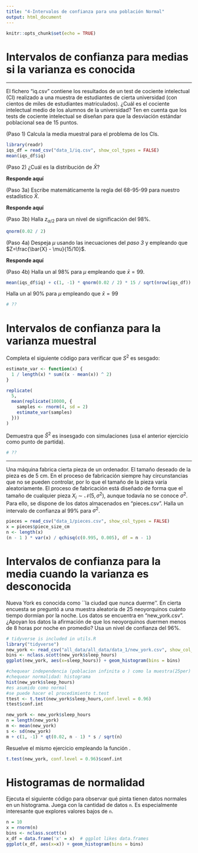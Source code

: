```yaml
---
title: "4-Intervalos de confianza para una población Normal"
output: html_document
---
```


```r
knitr::opts_chunk$set(echo = TRUE)
```


# Intervalos de confianza para medias si la varianza es conocida

--- 

El fichero "iq.csv" contiene los resultados de un test de cociente intelectual (CI)
realizado a una muestra de estudiantes de cierta universidad (con cientos de miles 
de estudiantes matriculados). ¿Cuál es el cociente intelectual medio de los 
alumnos de la universidad? Ten en cuenta que los tests de cociente intelectual 
se diseñan para que la desviación estándar poblacional sea de 15 puntos.

(Paso 1) Calcula la media muestral para el problema de los CIs.

```r
library(readr)
iqs_df = read_csv("data_1/iq.csv", show_col_types = FALSE)
mean(iqs_df$iq)
```

(Paso 2) ¿Cuál es la distribución de $\bar{X}$? 

**Responde aquí**

(Paso 3a) Escribe matemáticamente la regla del 68-95-99 para nuestro estadístico $\bar{X}$.

**Responde aquí**

(Paso 3b) Halla $z_{\alpha/2}$ para un nivel de significación del 98\%.

```r
qnorm(0.02 / 2)
```

(Paso 4a) Despeja $\mu$ usando las inecuaciones del *paso 3* y empleando que
$Z=\frac{\bar{X} - \mu}{15/10}$.

**Responde aquí**

(Paso 4b) Halla un \textbf{intervalo de confianza} al 98\% para $\mu$ empleando que
$\bar{x} = 99$.

```r
mean(iqs_df$iq) + c(1, -1) * qnorm(0.02 / 2) * 15 / sqrt(nrow(iqs_df))
```


Halla un \textbf{intervalo de confianza} al 90\% para $\mu$ empleando que
$\bar{x} = 99$

```r
# ??
```



# Intervalos de confianza para la varianza muestral

Completa el siguiente código para verificar que $S^2$ es sesgado:
```r
estimate_var <- function(x) {
  1 / length(x) * sum((x - mean(x)) ^ 2)
}

replicate(
  5,
  mean(replicate(10000, {
    samples <- rnorm(4, sd = 2)
    estimate_var(samples)
  }))
)
```

Demuestra que $\hat{S}^2$ es insesgado con simulaciones (usa el anterior ejercicio
como punto de partida).

```r
# ??
```

---

Una máquina fabrica cierta pieza de un ordenador. El tamaño
deseado de la pieza es de 5 cm. En el proceso de fabricación siempre hay circunstancias
que no se pueden controlar, por lo que el tamaño de la pieza varía aleatoriamente.
El proceso de fabricación está diseñado de forma que el tamaño de cualquier pieza 
$X_i\sim \mathcal{N}(5, \sigma^2)$, aunque todavía no se conoce $\sigma^2$. Para ello, 
se dispone de los datos almacenados en "pieces.csv". Halla un intervalo de confianza 
al 99\% para $\sigma^2$.

```r
pieces = read_csv("data_1/pieces.csv", show_col_types = FALSE)
x = pieces$piece_size_cm
n <- length(x)
(n - 1 ) * var(x) / qchisq(c(0.995, 0.005), df = n - 1)
```


# Intervalos de confianza para la media cuando la varianza es desconocida

Nueva York es conocida como ``la ciudad que nunca duerme''. En cierta encuesta 
se preguntó a una muestra aleatoria de 25 neoyorquinos cuánto tiempo dormían por 
la noche. Los datos se encuentra en "new\_york.csv". ¿Apoyan los datos la afirmación 
de que los neoyorquinos duermen menos de 8 horas por noche en promedio? Usa un 
nivel de confianza del 96\%.

```r
# tidyverse is included in utils.R
library("tidyverse") 
new_york <- read_csv("all_data/all_data/data_1/new_york.csv", show_col_types = FALSE)
bins <- nclass.scott(new_york$sleep_hours)
ggplot(new_york, aes(x=sleep_hours)) + geom_histogram(bins = bins)

#chequear independencia (poblacion infinita o ) como la muestra(25per) es mucho menor que la poblacion de NY, es razonable asumir poblacion infinita
#chequear normalidad: histograma
hist(new_york$sleep_hours)
#es asumido como normal
#se puede hacer el procedimiento t.test
ttest <- t.test(new_york$sleep_hours,conf.level = 0.96)
ttest$conf.int

new_york <- new_york$sleep_hours
n = length(new_york)
m <- mean(new_york)
s <- sd(new_york)
m + c(1, -1) * qt(0.02, n - 1) * s / sqrt(n)
```


Resuelve el mismo ejercicio empleando la función \textit{t.test}.

```r
t.test(new_york, conf.level = 0.96)$conf.int
```


# Histogramas de normalidad
Ejecuta el siguiente código para observar qué pinta tienen datos normales en un
histograma. Juega con la cantidad de datos `n`. Es especialmente interesante que 
explores valores bajos de `n`.

```r
n = 10
x = rnorm(n)
bins <- nclass.scott(x)
x_df = data.frame('x' = x)  # ggplot likes data.frames
ggplot(x_df, aes(x=x)) + geom_histogram(bins = bins)
```



